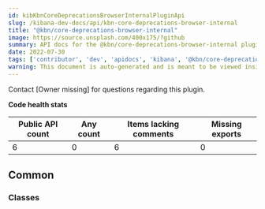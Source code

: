 ```yaml
---
id: kibKbnCoreDeprecationsBrowserInternalPluginApi
slug: /kibana-dev-docs/api/kbn-core-deprecations-browser-internal
title: "@kbn/core-deprecations-browser-internal"
image: https://source.unsplash.com/400x175/?github
summary: API docs for the @kbn/core-deprecations-browser-internal plugin
date: 2022-07-30
tags: ['contributor', 'dev', 'apidocs', 'kibana', '@kbn/core-deprecations-browser-internal']
warning: This document is auto-generated and is meant to be viewed inside our experimental, new docs system. Reach out in #docs-engineering for more info.
---
```




Contact [Owner missing] for questions regarding this plugin.

**Code health stats**

| Public API count  | Any count | Items lacking comments | Missing exports |
|-------------------|-----------|------------------------|-----------------|
| 6 | 0 | 6 | 0 |

## Common

### Classes
<DocDefinitionList data={kbnCoreDeprecationsBrowserInternalObj.common.classes}/>

